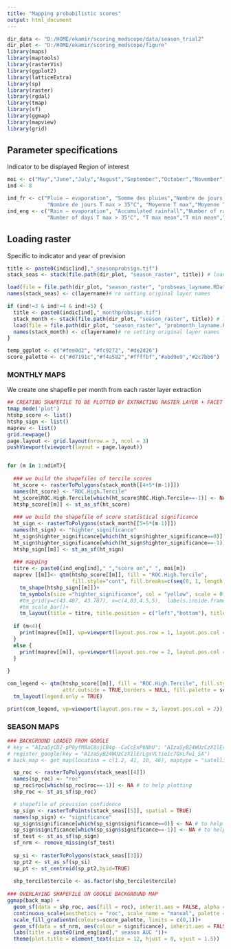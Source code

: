 ```yaml
---
title: "Mapping probabilistic scores"
output: html_document
---
```


```r
dir_data <- "D:/HOME/ekamir/scoring_medscope/data/season_trial2" 
dir_plot <- "D:/HOME/ekamir/scoring_medscope/figure" 
library(maps)
library(maptools)
library(rasterVis)
library(ggplot2)
library(latticeExtra)
library(sp)
library(raster)
library(rgdal)
library(tmap)
library(sf)
library(ggmap)
library(mapview)
library(grid)
```
## Parameter specifications

Indicator to be displayed
Region of interest

```r
moi <- c("May","June","July","August","September","October","November")
ind <- 8

ind_fr <- c("Pluie – evaporation", "Somme des pluies","Nombre de jours de pluie","Nombre de jours T max > 25°C", 
             "Nombre de jours T max > 35°C", "Moyenne T max","Moyenne T min","Moyenne T moy")
ind_eng <- c("Rain – evaporation", "Accumulated rainfall","Number of rainy days","Number of days T max > 25°C", 
             "Number of days T max > 35°C", "T max mean","T min mean","T mean mean")

```
## Loading raster

Specific to indicator and year of prevision

```r

title <- paste0(indic[ind],"_seasonprobsign.tif")
stack_seas <- stack(file.path(dir_plot, "season_raster", title)) # loading stack file

load(file = file.path(dir_plot, "season_raster", "probseas_layname.RData")) # loading stack layer names before writeraster changed them
names(stack_seas) <- c(layername)# re setting original layer names

if (ind!=3 & ind!=4 & ind!=5) {
  title <- paste0(indic[ind],"_monthprobsign.tif")
  stack_month <- stack(file.path(dir_plot, "season_raster", title)) # loading stack file
  load(file = file.path(dir_plot, "season_raster", "probmonth_layname.RData")) # loading stack layer names before writeraster changed them
  names(stack_month) <- c(layername)# re setting original layer names
}

temp_ggplot <- c("#fee0d2", "#fc9272", "#de2d26")
score_palette <- c("#d7191c","#f4a582","#ffffbf","#abd9e9","#2c7bb6")

```
### MONTHLY MAPS ###

We create one shapefile per month from each raster layer extraction

```r

## CREATING SHAPEFILE TO BE PLOTTED BY EXTRACTING RASTER LAYER + FACET DISPLAYING 
tmap_mode('plot')
htshp_score <- list()
htshp_sign <- list()
maprev <- list()
grid.newpage()
page.layout <- grid.layout(nrow = 3, ncol = 3)
pushViewport(viewport(layout = page.layout))


for (m in 1:ndimT){
  
  ### we build the shapefiles of tercile scores
  ht_score <- rasterToPolygons(stack_month[[4+5*(m-1)]]) 
  names(ht_score) <- "ROC.High.Tercile"
  ht_score$ROC.High.Tercile[which(ht_score$ROC.High.Tercile==-1)] <- NA # to help plotting
  htshp_score[[m]] <- st_as_sf(ht_score)
  
  ### we build the shapefile of score statistical significance 
  ht_sign <- rasterToPolygons(stack_month[[5+5*(m-1)]])
  names(ht_sign) <- "highter_significance"
  ht_sign$highter_significance[which(ht_sign$highter_significance==0)] <- NA # to help plotting
  ht_sign$highter_significance[which(ht_sign$highter_significance==-1)] <- NA # to help plotting
  htshp_sign[[m]] <- st_as_sf(ht_sign)
  
  ### mapping
  titre <- paste0(ind_eng[ind]," ","score on"," ", moi[m])
  maprev [[m]]<- qtm(htshp_score[[m]], fill = "ROC.High.Tercile",
                     fill.style="cont", fill.breaks=c(seq(0, 1, length.out = 6)),borders = NULL, fill.palette = score_palette)+ 
    tm_shape(htshp_sign[[m]])+
    tm_symbols(size ="highter_significance", col = "yellow", scale = 0.01)+
    #tm_grid(y=c(43.487, 43.787), x=c(4,03,4.5,5),  labels.inside.frame = TRUE, alpha = 0, labels.rot = c(0,90))+
    #tm_scale_bar()+
    tm_layout(title = titre, title.position = c("left","bottom"), title.size = 0.5, legend.show = FALSE)
  
  if (m<4){
    print(maprev[[m]], vp=viewport(layout.pos.row = 1, layout.pos.col = m))
  }
  else {
    print(maprev[[m]], vp=viewport(layout.pos.row = 2, layout.pos.col = m-3))
  }
  
}

com_legend <- qtm(htshp_score[[m]], fill = "ROC.High.Tercile", fill.style="cont", fill.breaks=c(seq(0, 1, length.out = 6)),
                  attr.outside = TRUE,borders = NULL, fill.palette = score_palette)+ 
  tm_layout(legend.only = TRUE)

print(com_legend, vp=viewport(layout.pos.row = 3, layout.pos.col = 2))


```
### SEASON MAPS ###



```r

### BACKGROUND LOADED FROM GOOGLE
# key = "AIzaSyCD2-pP0yfM8aC8sjCB4g--CaCcExP6NhU"; "AIzaSyB24WUzCzX1lErLgsVLtio1c7QxLfw1_SA"
# register_google(key = "AIzaSyB24WUzCzX1lErLgsVLtio1c7QxLfw1_SA")
# back_map <- get_map(location = c(1.2, 41, 10, 46), maptype = "satellite", source = "google") 

  sp_roc <- rasterToPolygons(stack_seas[[4]]) 
  names(sp_roc) <- "roc"
  sp_roc$roc[which(sp_roc$roc==-1)] <- NA # to help plotting
  shp_roc <- st_as_sf(sp_roc)

  # shapefile of prevision confidence
  sp_sign <- rasterToPoints(stack_seas[[5]], spatial = TRUE)
  names(sp_sign) <- "significance"
  sp_sign$significance[which(sp_sign$significance==0)] <- NA # to help plotting
  sp_sign$significance[which(sp_sign$significance==-1)] <- NA # to help plotting
  sf_test <- st_as_sf(sp_sign)
  sf_nrm <- remove_missing(sf_test)
  
  sp_si <- rasterToPolygons(stack_seas[[3]])
  sp_pt2 <- st_as_sf(sp_si)
  sp_pt <- st_centroid(sp_pt2,byid=TRUE)
  
  shp_tercile$tercile <- as.factor(shp_tercile$tercile)
  
### OVERLAYING SHAPEFILE ON GOOGLE BACKGROUND MAP
ggmap(back_map) + 
  geom_sf(data = shp_roc, aes(fill = roc), inherit.aes = FALSE, alpha = 1)+
  continuous_scale(aesthetics = "roc", scale_name = "manual", palette = 0.3)+
  scale_fill_gradientn(colours=score_palette, limits = c(0,1))+ 
  geom_sf(data = sf_nrm, aes(colour = significance), inherit.aes = FALSE, size = 0.02, show.legend = FALSE)+
  labs(title = paste0(ind_eng[ind]," season AUC "))+
  theme(plot.title = element_text(size = 12, hjust = 0, vjust = 1.5))


```
